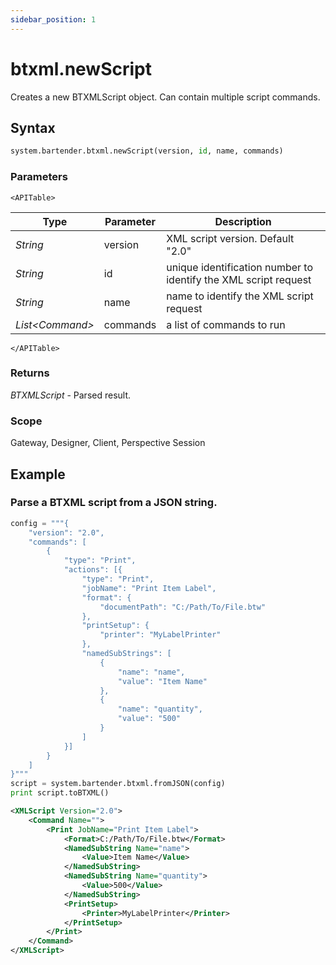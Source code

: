 ```yaml
---
sidebar_position: 1
---
```



# btxml.newScript

Creates a new BTXMLScript object. Can contain multiple script commands.

## Syntax

```python
system.bartender.btxml.newScript(version, id, name, commands)
```

### Parameters

```mdx-code-block
<APITable>
```

| Type | Parameter | Description |
| --- | --- | --- |
| _String_ | version | XML script version. Default "2.0"
| _String_ | id | unique identification number to identify the XML script request
| _String_ | name | name to identify the XML script request
| _List&lt;Command>_ | commands | a list of commands to run
```mdx-code-block
</APITable>
```

### Returns
_BTXMLScript_ - Parsed result.

### Scope
Gateway, Designer, Client, Perspective Session


## Example

### Parse a BTXML script from a JSON string.
```python
config = """{
	"version": "2.0",
	"commands": [
		{
			"type": "Print",
			"actions": [{
				"type": "Print",
				"jobName": "Print Item Label",
				"format": {
					"documentPath": "C:/Path/To/File.btw"
				},
				"printSetup": {
					"printer": "MyLabelPrinter"
				},
				"namedSubStrings": [
					{
						"name": "name", 
						"value": "Item Name"
					},
					{
						"name": "quantity", 
						"value": "500"
					}
				]
			}]
		}
	]
}"""
script = system.bartender.btxml.fromJSON(config)
print script.toBTXML()

```

```xml title="Result"
<XMLScript Version="2.0">
    <Command Name="">
        <Print JobName="Print Item Label">
            <Format>C:/Path/To/File.btw</Format>
            <NamedSubString Name="name">
                <Value>Item Name</Value>
            </NamedSubString>
            <NamedSubString Name="quantity">
                <Value>500</Value>
            </NamedSubString>
            <PrintSetup>
                <Printer>MyLabelPrinter</Printer>
            </PrintSetup>
        </Print>
    </Command>
</XMLScript>

```